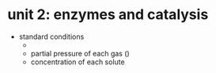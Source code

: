 # unit 2: enzymes and catalysis

- standard conditions
    - <C chem="\pu{298 K}" />
    - partial pressure of each gas <C chem="\pu{1 atm}" /> (<C chem="\pu{101.325 kPa}" />)
    - concentration of each solute <C chem="\pu{1 M}" />